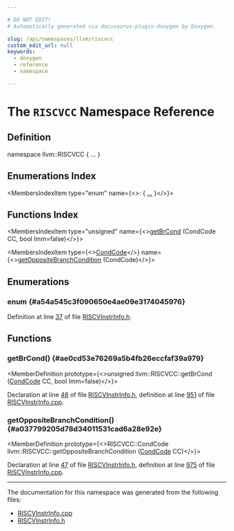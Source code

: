```yaml
---

# DO NOT EDIT!
# Automatically generated via docusaurus-plugin-doxygen by Doxygen.

slug: /api/namespaces/llvm/riscvcc
custom_edit_url: null
keywords:
  - doxygen
  - reference
  - namespace

---
```





# The `RISCVCC` Namespace Reference

<DoxygenPage pluginConfig={pluginConfig}>



## Definition

<CodeBlock>namespace llvm::RISCVCC &#123; ... &#125;</CodeBlock>

## Enumerations Index

<MembersIndex>

<MembersIndexItem
  type="enum"
  name={<>:  &#123; <a href="#a54a545c3f090650e4ae09e3174045976">...</a> &#125;</>}>
</MembersIndexItem>

</MembersIndex>

## Functions Index

<MembersIndex>

<MembersIndexItem
  type="unsigned"
  name={<><a href="#ae0cd53e76269a5b4fb26eccfaf39a979">getBrCond</a> (CondCode CC, bool Imm=false)</>}>
</MembersIndexItem>

<MembersIndexItem
  type={<><a href="#a54a545c3f090650e4ae09e3174045976">CondCode</a></>}
  name={<><a href="#a037799205d78d34011531cad6a28e92e">getOppositeBranchCondition</a> (CondCode)</>}>
</MembersIndexItem>

</MembersIndex>


<SectionDefinition>

## Enumerations

### enum  {#a54a545c3f090650e4ae09e3174045976}

<MemberDefinition
  prototype="enum llvm::RISCVCC::CondCode ">

<EnumerationList title="Enumeration values">

<Link id="a54a545c3f090650e4ae09e3174045976a57d7c413055b2060a90dc73ab8f1a512" />
<EnumerationListItem name="COND_EQ">

</EnumerationListItem>

<Link id="a54a545c3f090650e4ae09e3174045976a11bb96a4ca4e914a149e9a63e6875ea6" />
<EnumerationListItem name="COND_NE">

</EnumerationListItem>

<Link id="a54a545c3f090650e4ae09e3174045976a442618536f16dd10730e054e0825b482" />
<EnumerationListItem name="COND_LT">

</EnumerationListItem>

<Link id="a54a545c3f090650e4ae09e3174045976a9e7c8526fc843e319e53e5c3174296cc" />
<EnumerationListItem name="COND_GE">

</EnumerationListItem>

<Link id="a54a545c3f090650e4ae09e3174045976aefa5b6a280d2aec8bf02b490b207a3cb" />
<EnumerationListItem name="COND_LTU">

</EnumerationListItem>

<Link id="a54a545c3f090650e4ae09e3174045976a12fd715db7ef1428e9cf7b6af55997b8" />
<EnumerationListItem name="COND_GEU">

</EnumerationListItem>

<Link id="a54a545c3f090650e4ae09e3174045976af2efde5f90024ff3961e07c0f5f950d9" />
<EnumerationListItem name="COND_INVALID">

</EnumerationListItem>

</EnumerationList>

Definition at line <a href="/docs/api/files/lib/lib/target/lib/target/riscv/riscvinstrinfo-h/#l00037">37</a> of file <a href="/docs/api/files/lib/lib/target/lib/target/riscv/riscvinstrinfo-h">RISCVInstrInfo.h</a>.
</MemberDefinition>

</SectionDefinition>

<SectionDefinition>

## Functions

### getBrCond() {#ae0cd53e76269a5b4fb26eccfaf39a979}

<MemberDefinition
  prototype={<>unsigned llvm::RISCVCC::getBrCond (<a href="#a54a545c3f090650e4ae09e3174045976">CondCode</a> CC, bool Imm=false)</>}>

Declaration at line <a href="/docs/api/files/lib/lib/target/lib/target/riscv/riscvinstrinfo-h/#l00048">48</a> of file <a href="/docs/api/files/lib/lib/target/lib/target/riscv/riscvinstrinfo-h">RISCVInstrInfo.h</a>, definition at line <a href="/docs/api/files/lib/lib/target/lib/target/riscv/riscvinstrinfo-cpp/#l00951">951</a> of file <a href="/docs/api/files/lib/lib/target/lib/target/riscv/riscvinstrinfo-cpp">RISCVInstrInfo.cpp</a>.
</MemberDefinition>

### getOppositeBranchCondition() {#a037799205d78d34011531cad6a28e92e}

<MemberDefinition
  prototype={<>RISCVCC::CondCode llvm::RISCVCC::getOppositeBranchCondition (<a href="#a54a545c3f090650e4ae09e3174045976">CondCode</a> CC)</>}>

Declaration at line <a href="/docs/api/files/lib/lib/target/lib/target/riscv/riscvinstrinfo-h/#l00047">47</a> of file <a href="/docs/api/files/lib/lib/target/lib/target/riscv/riscvinstrinfo-h">RISCVInstrInfo.h</a>, definition at line <a href="/docs/api/files/lib/lib/target/lib/target/riscv/riscvinstrinfo-cpp/#l00975">975</a> of file <a href="/docs/api/files/lib/lib/target/lib/target/riscv/riscvinstrinfo-cpp">RISCVInstrInfo.cpp</a>.
</MemberDefinition>

</SectionDefinition>

<hr/>

The documentation for this namespace was generated from the following files:

<ul>
<li><a href="/docs/api/files/lib/lib/target/lib/target/riscv/riscvinstrinfo-cpp">RISCVInstrInfo.cpp</a></li>
<li><a href="/docs/api/files/lib/lib/target/lib/target/riscv/riscvinstrinfo-h">RISCVInstrInfo.h</a></li>
</ul>

</DoxygenPage>
